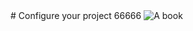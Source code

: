 

<Meta title="MDX的编写组件文档" />

<div className="sb-container">
  <div className='sb-section-title'>
    # Configure your project
    66666
    <img src={Tutorials} alt="A book" className="sb-explore-image"/>
  </div>
</div>

<style>
  {`
    .sb-container {
      background: pink;
      margin-bottom: 48px;
    }
  `}
</style>
